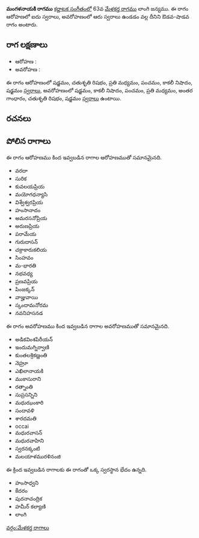 {{Infobox ragam
	| name          	= మంగళనాయకి
	| synonym	    	= 
	| mela          	= 
	| chakra        	= 
	| janaka        	= 
	| type          	= ఔడవ-శాడవ
	| arohanam      	= {{svaraC|S|R2|M2|P|N3|S'}} 
	| avarohanam    	= {{svaraC|S'|N3|P|M2|G3|R2|S}}
	| jeeva         	=
	| chhaya        	=
	| nyasa         	=
	| vishesha      	= 
	| equivalent  		= 
}}
{{కర్ణాటక సంగీత రాగాలు}}
'''మంగళనాయకి రాగము''' [[కర్ణాటక సంగీతం]]లో 63వ [[మేళకర్త రాగము]] లాంగి జన్యము.  ఈ రాగం ఆరోహణలో ఐదు స్వరాలు, అవరోహణంలో ఆరు స్వరాలు ఉండడం వల్ల దీనిని ఔడవ-షాడవ రాగం అంటారు.


==రాగ లక్షణాలు==


* ఆరోహణ : {{svaraC|S|R2|M2|P|N3|S'}} 
* అవరోహణ : {{svaraC|S'|N3|P|M2|G3|R2|S}}

ఈ రాగం ఆరోహణంలో షడ్జమం, చతుశృతి రిషభం, ప్రతి మధ్యమం, పంచమం, కాకలీ నిషాదం, షడ్జమం [[స్వరాలు]], అవరోహణంలో షడ్జమం, కాకలీ నిషాదం, పంచమం, ప్రతి మధ్యమం, అంతర గాంధారం, చతుశృతి రిషభం, షడ్జమం [[స్వరాలు]] ఉంటాయి.

==రచనలు==



==పోలిన రాగాలు==
ఈ రాగం ఆరోహణము కింద ఇవ్వబడిన రాగాల ఆరోహణముతో సమానమైనది.
* వరదా
* సురిక
* కువలయప్రియ
* మయోగధన్యాసి
* విశ్వేశ్వరప్రియ
* హంసానాదం
* అమరసనోప్రియ
* అరుణప్రియ
* పరామేయ
* గురుదాసన్
* చక్రాకారుకలియ
* సింహవం
* మ-భారతి
* నభవధ్య
* ప్రణవప్రియ
* పింజక్కన్
* వాజ్హువాయి
* స్కందామనోరమ
* నవనిహసనడ

ఈ రాగం అవరోహణము కింద ఇవ్వబడిన రాగాల అవరోహణముతో సమానమైనది.
* అడికవింశపిరీయన్
* ఇందుమగ్నిర్వాణి
* కుంతలశ్రికణ్ణంతి
* నెహ్రూ
* ఎఖిలానాయకి
* ముకాసురాని
* రత్నాంతి
* సుప్రసన్నిని
* మధుఝంకారి
* సందావళి
* శారదమతి
* occai
* మధురవాసన్
* మధురవాహిని
* స్వరనక్కంటి
* మలయాళమురళినంజి

ఈ క్రింద ఇవ్వబడిన రాగాలకు ఈ రాగంతో ఒక్క స్వరస్థాన భేదం ఉన్నది.
* హంసాధ్వని
* కేదరం
* పురనాచంద్రిక
* హమీర్ కల్యాణి
* లాంగి



[[వర్గం:మేళకర్త రాగాలు]]